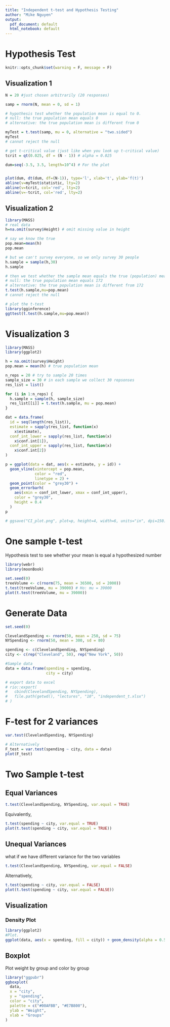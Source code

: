 ```yaml
---
title: "Independent t-test and Hypothesis Testing"
author: "Mike Nguyen"
output:
  pdf_document: default
  html_notebook: default
---
```


# Hypothesis Test

```r
knitr::opts_chunk$set(warning = F, message = F)
```

## Visualization 1

```r
N = 20 #just chosen arbitrarily (20 responses)

samp = rnorm(N, mean = 0, sd = 1)

# hypothesis test whether the population mean is equal to 0. 
# null: the true population mean equals 0
# alternative: the true population mean is different from 0

myTest = t.test(samp, mu = 0, alternative = "two.sided")
myTest
# cannot reject the null

# get t-critical value (just like when you look up t-critical value)
tcrit = qt(0.025, df = (N - 1)) # alpha = 0.025

dum=seq(-3.5, 3.5, length=10^4) # For the plot


plot(dum, dt(dum, df=(N-1)), type='l', xlab='t', ylab='f(t)')
abline(v=myTest$statistic, lty=2)
abline(v=tcrit, col='red', lty=2)
abline(v=-tcrit, col='red', lty=2)
```

## Visualization 2

```r
library(MASS)
# real data
h=na.omit(survey$Height) # omit missing value in height

# say we know the true 
pop.mean=mean(h)
pop.mean

# but we can't survey everyone, so we only survey 30 people
h.sample = sample(h,30)
h.sample

# then we test whether the sample mean equals the true (population) mean
# null: the true population mean equals 172
# alternative: the true population mean is different from 172
t.test(h.sample,mu=pop.mean)
# cannot reject the null

# plot the t-test
library(gginference)
ggttest(t.test(h.sample,mu=pop.mean))
```

# Visualization 3

```r
library(MASS)
library(ggplot2)

h = na.omit(survey$Height)
pop.mean = mean(h) # true population mean

n_reps = 20 # try to sample 20 times
sample_size = 30 # in each sample we collect 30 repsonses 
res_list = list()

for (i in 1:n_reps) {
  h.sample = sample(h, sample_size)
  res_list[[i]] = t.test(h.sample, mu = pop.mean)
}

dat = data.frame(
  id = seq(length(res_list)),
  estimate = sapply(res_list, function(x)
    x$estimate),
  conf_int_lower = sapply(res_list, function(x)
    x$conf.int[1]),
  conf_int_upper = sapply(res_list, function(x)
    x$conf.int[2])
)

p = ggplot(data = dat, aes(x = estimate, y = id)) +
  geom_vline(xintercept = pop.mean,
             color = "red",
             linetype = 2) +
  geom_point(color = "grey30") +
  geom_errorbarh(
    aes(xmin = conf_int_lower, xmax = conf_int_upper),
    color = "grey30",
    height = 0.4
  )
p

# ggsave("CI_plot.png", plot=p, height=4, width=6, units="in", dpi=150)
```

# One sample t-test

Hypothesis test to see whether your mean is equal a hypothesized number

```r
library(webr)
library(moonBook)

set.seed(0)
treeVolume <- c(rnorm(75, mean = 36500, sd = 2000))
t.test(treeVolume, mu = 39000) # Ho: mu = 39000
plot(t.test(treeVolume, mu = 39000))
```

# Generate Data

```r
set.seed(0)

ClevelandSpending <- rnorm(50, mean = 250, sd = 75)
NYSpending <- rnorm(50, mean = 300, sd = 80)

spending <- c(ClevelandSpending, NYSpending)
city <- c(rep("Cleveland", 50), rep("New York", 50))

#Sample data
data = data.frame(spending = spending,
                  city = city)

# export data to excel
# rio::export(
#   cbind(ClevelandSpending, NYSpending),
#   file.path(getwd(), "lectures", "10", "independent_t.xlsx")
# )
```

# F-test for 2 variances

```r
var.test(ClevelandSpending, NYSpending)

# Alternatively 
F_test = var.test(spending ~ city, data = data)
plot(F_test)
```

# Two Sample t-test

## Equal Variances

```r
t.test(ClevelandSpending, NYSpending, var.equal = TRUE)
```

Equivalently,

```r
t.test(spending ~ city, var.equal = TRUE)
plot(t.test(spending ~ city, var.equal = TRUE))
```

## Unequal Variances

what if we have different variance for the two variables

```r
t.test(ClevelandSpending, NYSpending, var.equal = FALSE)
```

Alternatively,

```r
t.test(spending ~ city, var.equal = FALSE)
plot(t.test(spending ~ city, var.equal = FALSE))
```

## Visualization

### Density Plot

```r
library(ggplot2)
#Plot.
ggplot(data, aes(x = spending, fill = city)) + geom_density(alpha = 0.5)
```

## Boxplot

Plot weight by group and color by group

```r
library("ggpubr")
ggboxplot(
  data,
  x = "city",
  y = "spending",
  color = "city",
  palette = c("#00AFBB", "#E7B800"),
  ylab = "Weight",
  xlab = "Groups"
)

```

